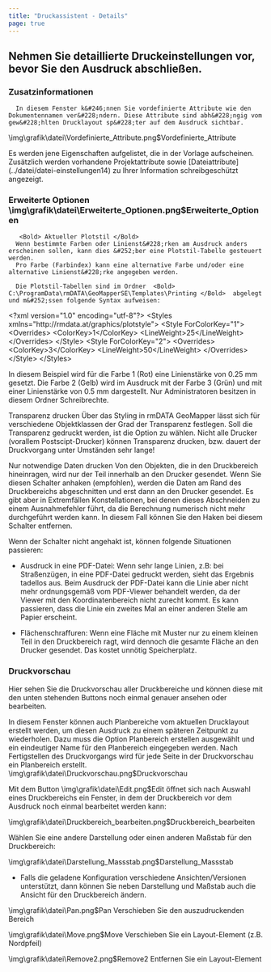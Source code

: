 ```yaml
---
title: "Druckassistent - Details"
page: true
---
```

## Nehmen Sie detaillierte Druckeinstellungen vor, bevor Sie den Ausdruck abschlie&#223;en. 
<GeoMapper>

###  Zusatzinformationen
      In diesem Fenster k&#246;nnen Sie vordefinierte Attribute wie den Dokumentennamen ver&#228;ndern. Diese Attribute sind abh&#228;ngig vom gew&#228;hlten Drucklayout sp&#228;ter auf dem Ausdruck sichtbar.
      
<Image>\img\grafik\datei\Vordefinierte_Attribute.png$Vordefinierte_Attribute</Image>

      
<Success>
Es werden jene Eigenschaften aufgelistet, die in der Vorlage aufscheinen. Zus&#228;tzlich werden vorhandene Projektattribute sowie [Dateiattribute](../datei/datei-einstellungen14)
 zu Ihrer Information schreibgesch&#252;tzt angezeigt.
</Success>


### Erweiterte Optionen<Image>\img\grafik\datei\Erweiterte_Optionen.png$Erweiterte_Optionen</Image>

       <Bold> Aktueller Plotstil </Bold> 
      Wenn bestimmte Farben oder Linienst&#228;rken am Ausdruck anders erscheinen sollen, kann dies &#252;ber eine Plotstil-Tabelle gesteuert werden.
      Pro Farbe (Farbindex) kann eine alternative Farbe und/oder eine alternative Linienst&#228;rke angegeben werden.

      Die Plotstil-Tabellen sind im Ordner  <Bold> C:\ProgramData\rmDATA\GeoMapperSE\Templates\Printing </Bold>  abgelegt und m&#252;ssen folgende Syntax aufweisen:

      
<Info>
&lt;?xml version=&quot;1.0&quot; encoding=&quot;utf-8&quot;?&gt;
&lt;Styles xmlns=&quot;http://rmdata.at/graphics/plotstyle&quot;&gt;
   &lt;Style ForColorKey=&quot;1&quot;&gt;
    &lt;Overrides&gt;
      &lt;ColorKey&gt;1&lt;/ColorKey&gt;
      &lt;LineWeight&gt;25&lt;/LineWeight&gt;
    &lt;/Overrides&gt;
  &lt;/Style&gt;
  &lt;Style ForColorKey=&quot;2&quot;&gt;
    &lt;Overrides&gt;
      &lt;ColorKey&gt;3&lt;/ColorKey&gt;
      &lt;LineWeight&gt;50&lt;/LineWeight&gt;
    &lt;/Overrides&gt;
&lt;/Style&gt;
&lt;/Styles&gt;
</Info>

In diesem Beispiel wird f&#252;r die Farbe 1 (Rot) eine Linienst&#228;rke von 0.25 mm gesetzt.
Die Farbe 2 (Gelb) wird im Ausdruck mit der Farbe 3 (Gr&#252;n) und mit einer Linienst&#228;rke von 0.5 mm dargestellt.
<Warning>
Nur Administratoren besitzen in diesem Ordner Schreibrechte.
</Warning>


 <Bold> Transparenz drucken </Bold> 
&#220;ber das Styling in rmDATA GeoMapper l&#228;sst sich f&#252;r verschiedene Objektklassen der Grad der Transparenz festlegen. Soll die Transparenz gedruckt werden, ist die Option zu w&#228;hlen.
<Warning>
Nicht alle Drucker (vorallem Postscipt-Drucker) k&#246;nnen Transparenz drucken, bzw. dauert der Druckvorgang unter Umst&#228;nden sehr lange! 
</Warning>


 <Bold> Nur notwendige Daten drucken </Bold> 
Von den Objekten, die in den Druckbereich hineinragen, wird nur der Teil innerhalb an den Drucker gesendet.
Wenn Sie diesen Schalter anhaken (empfohlen), werden die Daten am Rand des Druckbereichs abgeschnitten und erst dann an den Drucker gesendet. Es gibt aber in Extremf&#228;llen Konstellationen, bei denen dieses Abschneiden zu einem Ausnahmefehler f&#252;hrt, da die Berechnung numerisch nicht mehr durchgef&#252;hrt werden kann. In diesem Fall k&#246;nnen Sie den Haken bei diesem Schalter entfernen.

Wenn der Schalter nicht angehakt ist, k&#246;nnen folgende Situationen passieren:

-  Ausdruck in eine PDF-Datei: Wenn sehr lange Linien, z.B: bei Stra&#223;enz&#252;gen, in eine PDF-Datei gedruckt werden, sieht das Ergebnis tadellos aus. Beim Ausdruck der PDF-Datei kann die Linie aber nicht mehr ordnungsgem&#228;&#223; vom PDF-Viewer behandelt werden, da der Viewer mit den Koordinatenbereich nicht zurecht kommt. Es kann passieren, dass die Linie ein zweites Mal an einer anderen Stelle am Papier erscheint.

-  Fl&#228;chenschraffuren: Wenn eine Fl&#228;che mit Muster nur zu einem kleinen Teil in den Druckbereich ragt, wird dennoch die gesamte Fl&#228;che an den Drucker gesendet. Das kostet unn&#246;tig Speicherplatz.




### Druckvorschau
Hier sehen Sie die Druckvorschau aller Druckbereiche und k&#246;nnen diese mit den unten stehenden Buttons noch einmal genauer ansehen oder bearbeiten.

In diesem Fenster k&#246;nnen auch Planbereiche vom aktuellen Drucklayout erstellt werden, um diesen Ausdruck zu einem sp&#228;teren Zeitpunkt zu wiederholen.
Dazu muss die Option  <Bold> Planbereich erstellen </Bold>  ausgew&#228;hlt und ein eindeutiger Name f&#252;r den Planbereich eingegeben werden. Nach Fertigstellen des Druckvorgangs wird f&#252;r jede Seite in der Druckvorschau ein Planbereich erstellt.<Image>\img\grafik\datei\Druckvorschau.png$Druckvorschau</Image>


<Success>
 Mit dem Button 
<Image>\img\grafik\datei\Edit.png$Edit</Image> &#246;ffnet sich nach Auswahl eines Druckbereichs ein Fenster, in dem der Druckbereich vor dem Ausdruck noch einmal bearbeitet werden kann: 


<Image>\img\grafik\datei\Druckbereich_bearbeiten.png$Druckbereich_bearbeiten</Image>

W&#228;hlen Sie eine andere Darstellung oder einen anderen Ma&#223;stab f&#252;r den Druckbereich:


<Image>\img\grafik\datei\Darstellung_Massstab.png$Darstellung_Massstab</Image>

-  Falls die geladene Konfiguration verschiedene Ansichten/Versionen unterst&#252;tzt, dann k&#246;nnen Sie neben <Italic> Darstellung </Italic>  und <Italic> Ma&#223;stab </Italic>  auch die Ansicht f&#252;r den Druckbereich &#228;ndern.






<Image>\img\grafik\datei\Pan.png$Pan</Image> Verschieben Sie den auszudruckenden Bereich 


<Image>\img\grafik\datei\Move.png$Move</Image> Verschieben Sie ein Layout-Element (z.B. Nordpfeil) 


<Image>\img\grafik\datei\Remove2.png$Remove2</Image> Entfernen Sie ein Layout-Element 
</Success>

</GeoMapper>
